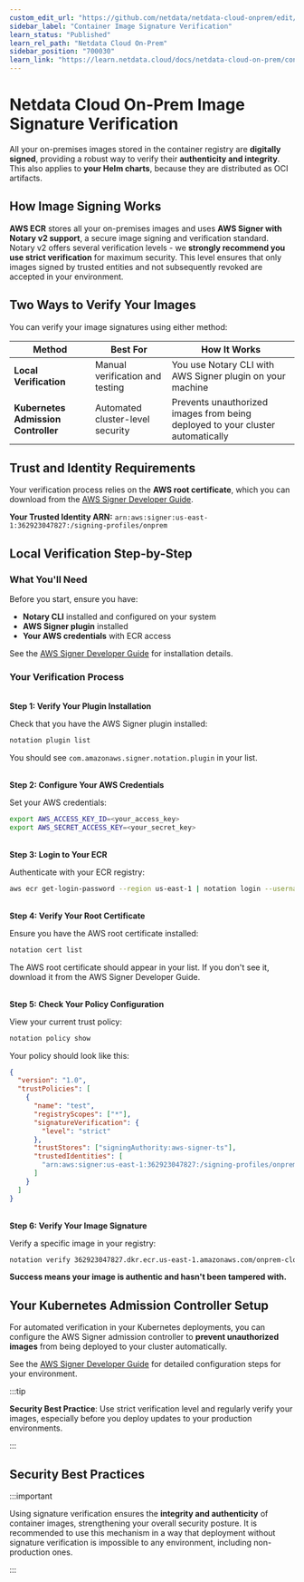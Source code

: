 ```yaml
---
custom_edit_url: "https://github.com/netdata/netdata-cloud-onprem/edit/master/docs/learn.netdata.cloud/image-signature-verification.md"
sidebar_label: "Container Image Signature Verification"
learn_status: "Published"
learn_rel_path: "Netdata Cloud On-Prem"
sidebar_position: "700030"
learn_link: "https://learn.netdata.cloud/docs/netdata-cloud-on-prem/container-image-signature-verification"
---
```


# Netdata Cloud On-Prem Image Signature Verification

All your on-premises images stored in the container registry are **digitally signed**, providing a robust way to verify their **authenticity and integrity**. This also applies to **your Helm charts**, because they are distributed as OCI artifacts.

## How Image Signing Works

**AWS ECR** stores all your on-premises images and uses **AWS Signer with Notary v2 support**, a secure image signing and verification standard. Notary v2 offers several verification levels - we **strongly recommend you use strict verification** for maximum security. This level ensures that only images signed by trusted entities and not subsequently revoked are accepted in your environment.

## Two Ways to Verify Your Images

You can verify your image signatures using either method:

| Method                              | Best For                         | How It Works                                                                   |
| ----------------------------------- | -------------------------------- | ------------------------------------------------------------------------------ |
| **Local Verification**              | Manual verification and testing  | You use Notary CLI with AWS Signer plugin on your machine                      |
| **Kubernetes Admission Controller** | Automated cluster-level security | Prevents unauthorized images from being deployed to your cluster automatically |

## Trust and Identity Requirements

Your verification process relies on the **AWS root certificate**, which you can download from the [AWS Signer Developer Guide](https://docs.aws.amazon.com/signer/latest/developerguide/image-signing-prerequisites.html).

**Your Trusted Identity ARN:** `arn:aws:signer:us-east-1:362923047827:/signing-profiles/onprem`

## Local Verification Step-by-Step

### What You'll Need

Before you start, ensure you have:

- **Notary CLI** installed and configured on your system
- **AWS Signer plugin** installed
- **Your AWS credentials** with ECR access

See the [AWS Signer Developer Guide](https://docs.aws.amazon.com/signer/latest/developerguide/image-signing-prerequisites.html) for installation details.

### Your Verification Process

<br/><strong>Step 1: Verify Your Plugin Installation</strong><br/>

Check that you have the AWS Signer plugin installed:<br/>

```bash
notation plugin list
```

You should see `com.amazonaws.signer.notation.plugin` in your list.

<br/><strong>Step 2: Configure Your AWS Credentials</strong><br/>

Set your AWS credentials:<br/>

```bash
export AWS_ACCESS_KEY_ID=<your_access_key>
export AWS_SECRET_ACCESS_KEY=<your_secret_key>
```

<br/><strong>Step 3: Login to Your ECR</strong><br/>

Authenticate with your ECR registry:<br/>

```bash
aws ecr get-login-password --region us-east-1 | notation login --username AWS --password-stdin 362923047827.dkr.ecr.us-east-1.amazonaws.com
```

<br/><strong>Step 4: Verify Your Root Certificate</strong><br/>

Ensure you have the AWS root certificate installed:<br/>

```bash
notation cert list
```

The AWS root certificate should appear in your list. If you don't see it, download it from the AWS Signer Developer Guide.

<br/><strong>Step 5: Check Your Policy Configuration</strong><br/>

View your current trust policy:<br/>

```bash
notation policy show
```

Your policy should look like this:<br/>

```json
{
  "version": "1.0",
  "trustPolicies": [
    {
      "name": "test",
      "registryScopes": ["*"],
      "signatureVerification": {
        "level": "strict"
      },
      "trustStores": ["signingAuthority:aws-signer-ts"],
      "trustedIdentities": [
        "arn:aws:signer:us-east-1:362923047827:/signing-profiles/onprem"
      ]
    }
  ]
}
```

<br/><strong>Step 6: Verify Your Image Signature</strong><br/>

Verify a specific image in your registry:<br/>

```bash
notation verify 362923047827.dkr.ecr.us-east-1.amazonaws.com/onprem-cloud-environment-service@sha256:4117f06045b5b94a58ded40238fa7e9c2f228c6e0fac45dc78732052e3f48d1b --plugin-config aws-region=us-east-1
```

<strong>Success means your image is authentic and hasn't been tampered with.</strong>

## Your Kubernetes Admission Controller Setup

For automated verification in your Kubernetes deployments, you can configure the AWS Signer admission controller to **prevent unauthorized images** from being deployed to your cluster automatically.

See the [AWS Signer Developer Guide](https://docs.aws.amazon.com/signer/latest/developerguide/kubernetes-verification.html) for detailed configuration steps for your environment.

:::tip

**Security Best Practice**: Use strict verification level and regularly verify your images, especially before you deploy updates to your production environments.

:::

## Security Best Practices

:::important

Using signature verification ensures the **integrity and authenticity** of container images, strengthening your overall security posture. It is recommended to use this mechanism in a way that deployment without signature verification is impossible to any environment, including non-production ones.

:::
